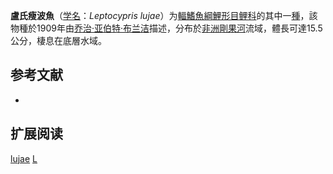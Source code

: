 {{Speciesbox
| name = 盧氏瘦波魚
| status = LC
| status_system = IUCN3.1
| image = 
| genus = Leptocypris
| species = lujae
| authority = [[乔治·亚伯特·布兰洁|Boulenger]], 1909
| synonyms = *''Barilius lujae''<br /><small>Boulenger, 1909</small> ''
*''Raiamas lujae''<br /><small>Boulenger, 1909</small> ''
}}

'''盧氏瘦波魚'''（[[学名|学名]]：''Leptocypris lujae''）为[[輻鰭魚綱|輻鰭魚綱]][[鯉形目|鯉形目]][[鲤科|鲤科]]的其中一[[種|種]]，該物種於1909年由[[乔治·亚伯特·布兰洁|乔治·亚伯特·布兰洁]]描述，分布於[[非洲|非洲]][[剛果河|剛果河]]流域，體長可達15.5公分，棲息在底層水域。

==参考文献==
*{{FishBase_species|genus=Leptocypris|species=lujae|year=2012|month=1}}

== 扩展阅读 ==
{{refbegin}}
{{wikispecies-inline|Leptocypris lujae|}}
{{refend}}
{{Taxonbar|from=Q3760011}}

[[Category:瘦波魚屬|lujae]]
[[Category:1909年描述的鱼类|L]]


{{鯉形目小作品}}